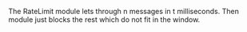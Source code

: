 The RateLimit module lets through n messages in t milliseconds. Then module just blocks the rest which do not fit in the window.